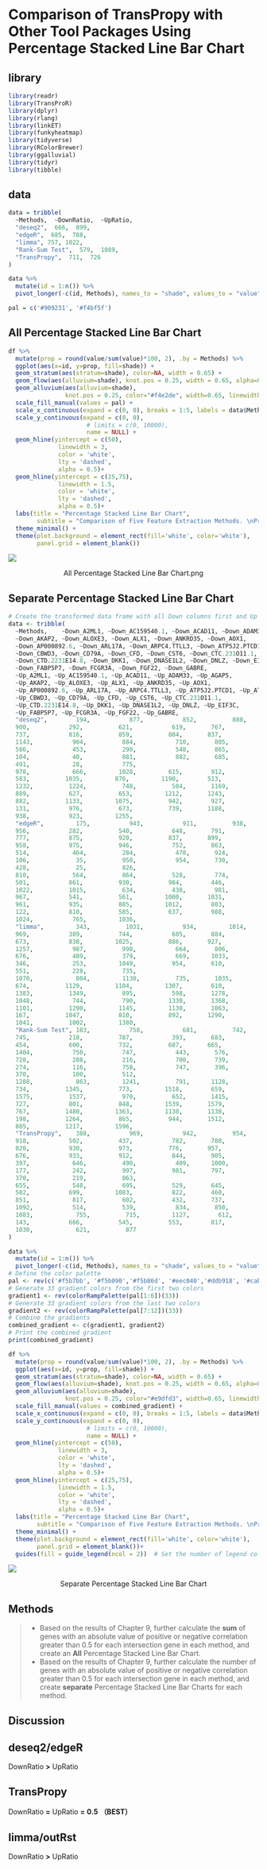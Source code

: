 # Comparison of TransPropy with Other Tool Packages Using Percentage Stacked Line Bar Chart

## library
```r
library(readr)
library(TransProR)
library(dplyr)
library(rlang)
library(linkET)
library(funkyheatmap)
library(tidyverse)
library(RColorBrewer)
library(ggalluvial)
library(tidyr)
library(tibble)
```

## data
```r
data = tribble(
  ~Methods,  ~DownRatio,  ~UpRatio,
  "deseq2",  666,  899, 
  "edgeR",  685,  788, 
  "limma", 757, 1022, 
  "Rank-Sum Test",  579,  1089,
  "TransPropy",  711,  726
)

data %>% 
  mutate(id = 1:n()) %>% 
  pivot_longer(-c(id, Methods), names_to = "shade", values_to = "value") -> df

pal = c('#909231', '#f4bf5f')

```

## All Percentage Stacked Line Bar Chart
```r
df %>% 
  mutate(prop = round(value/sum(value)*100, 2), .by = Methods) %>% 
  ggplot(aes(x=id, y=prop, fill=shade)) +
  geom_stratum(aes(stratum=shade), color=NA, width = 0.65) +
  geom_flow(aes(alluvium=shade), knot.pos = 0.25, width = 0.65, alpha=0.5) +
  geom_alluvium(aes(alluvium=shade),
                knot.pos = 0.25, color="#f4e2de", width=0.65, linewidth=0.5, fill=NA, alpha=1) +
  scale_fill_manual(values = pal) +
  scale_x_continuous(expand = c(0, 0), breaks = 1:5, labels = data$Methods, name = NULL) +
  scale_y_continuous(expand = c(0, 0),
                      # limits = c(0, 10000),
                      name = NULL) +
  geom_hline(yintercept = c(50),
              linewidth = 3,
              color = 'white',
              lty = 'dashed',
              alpha = 0.5)+
  geom_hline(yintercept = c(25,75),
              linewidth = 1.5,
              color = 'white',
              lty = 'dashed',
              alpha = 0.5)+
  labs(title = "Percentage Stacked Line Bar Chart",
        subtitle = "Comparison of Five Feature Extraction Methods. \nProportion Comparison of Negatively and Positively Correlated Feature Genes. ") +
  theme_minimal() +
  theme(plot.background = element_rect(fill='white', color='white'),
        panel.grid = element_blank())


```


![](figure/All Percentage Stacked Line Bar Chart.png)

<div style="text-align: center;">
All Percentage Stacked Line Bar Chart.png

</div>



## Separate Percentage Stacked Line Bar Chart
```r
# Create the transformed data frame with all Down columns first and Up columns at the end
data <- tribble(
  ~Methods,    ~Down_A2ML1, ~Down_AC159540.1, ~Down_ACAD11, ~Down_ADAM33, ~Down_AGAP5,
  ~Down_AKAP2, ~Down_ALOXE3, ~Down_ALX1, ~Down_ANKRD35, ~Down_AOX1, 
  ~Down_AP000892.6, ~Down_ARL17A, ~Down_ARPC4.TTLL3, ~Down_ATP5J2.PTCD1, ~Down_ATRIP, ~Down_BATF2, ~Down_C15orf38.AP3S2, ~Down_C17orf49, ~Down_C6orf132,
  ~Down_CBWD3, ~Down_CD79A, ~Down_CFD, ~Down_CST6, ~Down_CTC.231O11.1, 
  ~Down_CTD.2231E14.8, ~Down_DKK1, ~Down_DNASE1L2, ~Down_DNLZ, ~Down_EIF3C,
  ~Down_FABP5P7, ~Down_FCGR3A, ~Down_FGF22, ~Down_GABRE,
  ~Up_A2ML1, ~Up_AC159540.1, ~Up_ACAD11, ~Up_ADAM33, ~Up_AGAP5,
  ~Up_AKAP2, ~Up_ALOXE3, ~Up_ALX1, ~Up_ANKRD35, ~Up_AOX1, 
  ~Up_AP000892.6, ~Up_ARL17A, ~Up_ARPC4.TTLL3, ~Up_ATP5J2.PTCD1, ~Up_ATRIP, ~Up_BATF2, ~Up_C15orf38.AP3S2, ~Up_C17orf49, ~Up_C6orf132,
  ~Up_CBWD3, ~Up_CD79A, ~Up_CFD, ~Up_CST6, ~Up_CTC.231O11.1, 
  ~Up_CTD.2231E14.8, ~Up_DKK1, ~Up_DNASE1L2, ~Up_DNLZ, ~Up_EIF3C,
  ~Up_FABP5P7, ~Up_FCGR3A, ~Up_FGF22, ~Up_GABRE,
  "deseq2",        194,           877,           852,          880,       849, 
  900,           292,          621,           619,       767,
  737,           816,          859,          804,       837, 
  1143,           904,          884,           710,       805,
  586,            453,          290,           548,       865,
  104,            40,           881,           882,       685,
  491,            28,           775,
  978,            666,         1028,         615,        912,
  583,          1035,         876,         1190,        513,
  1232,          1224,          748,          504,       1169,
  889,           627,          653,         1212,       1243,
  882,          1133,         1075,          942,        927,
  131,           976,          673,          739,       1188,
  938,           923,         1255,
  "edgeR",         175,           943,           911,          938,       910,
  956,           282,          540,           648,       791,
  777,           875,          920,          837,       899,
  958,           975,          946,           752,       863,
  514,            464,          284,           478,       924,
  106,             35,          950,           954,       730,
  428,             25,          826,
  810,            564,          864,          528,        774,
  501,           861,          930,          984,        446,
  1022,          1015,          634,          438,        981,
  967,           541,          561,         1000,       1031,
  961,           935,          885,         1012,        803,
  122,           810,          585,          637,        988,
  1024,           765,         1036,
  "limma",         343,          1031,           934,         1014,       972,
  969,           389,          744,           605,       884,
  673,           838,         1025,          886,       927,
  1257,           987,          998,           664,       806,
  676,            489,          379,           669,      1033,
  346,            253,         1049,          954,       610,
  551,            228,          735,
  1070,            804,         1130,          735,       1035,
  674,          1129,         1104,         1307,        610,
  1383,          1349,          895,          598,       1278,
  1048,           744,          790,         1330,       1368,
  1101,          1290,         1145,         1130,       1063,
  167,          1047,          810,          892,       1290,
  1041,          1002,         1380,
  "Rank-Sum Test", 183,           758,           681,          742,       695,
  745,           218,          787,           393,       683,
  454,           600,          732,          687,       665,
  1404,           750,          747,           443,       576,
  728,            288,          216,           700,       739,
  274,            116,          758,           747,       396,
  370,            100,          512,
  1288,            863,         1241,          791,      1128,
  734,          1345,          773,         1518,        659,
  1575,          1537,          970,          652,       1415,
  727,           801,          848,         1539,       1579,
  767,          1480,         1363,         1130,       1138,
  198,          1264,          865,          944,       1512,
  805,          1217,         1596,
  "TransPropy",    388,           969,           942,          954,       957,
  918,           502,          437,           782,       780,
  820,           930,          973,          776,       957,
  676,           933,          912,           844,       905,
  397,            646,          490,           409,      1000,
  177,            242,          997,          981,       797,
  370,            219,          863,
  655,            548,          695,          529,       645,
  502,           699,         1083,           822,       460,
  851,            817,          602,          432,       737,
  1092,           514,          539,           834,       850,
  1083,            755,          715,         1127,        612,
  143,           666,          545,          553,        817,
  1030,            621,          877
)

```


```r
data %>% 
  mutate(id = 1:n()) %>% 
  pivot_longer(-c(id, Methods), names_to = "shade", values_to = "value") -> df
# Define the color palette
pal <- rev(c('#f5b7bb', '#f5b090','#f5b86d', '#eec040','#ddb918', '#cab600','#a2ac07', '#5d9000','#007308', '#007201','#005c25', '#00453a'))
# Generate 33 gradient colors from the first two colors
gradient1 <- rev(colorRampPalette(pal[1:6])(33))
# Generate 33 gradient colors from the last two colors
gradient2 <- rev(colorRampPalette(pal[7:12])(33))
# Combine the gradients
combined_gradient <- c(gradient1, gradient2)
# Print the combined gradient
print(combined_gradient)
```

```r
df %>% 
  mutate(prop = round(value/sum(value)*100, 2), .by = Methods) %>% 
  ggplot(aes(x=id, y=prop, fill=shade)) +
  geom_stratum(aes(stratum=shade), color=NA, width = 0.65) +
  geom_flow(aes(alluvium=shade), knot.pos = 0.25, width = 0.65, alpha=0.5) +
  geom_alluvium(aes(alluvium=shade),
                knot.pos = 0.25, color="#e9dfd3", width=0.65, linewidth=0.2, fill=NA, alpha=1) +
  scale_fill_manual(values = combined_gradient) +
  scale_x_continuous(expand = c(0, 0), breaks = 1:5, labels = data$Methods, name = NULL) +
  scale_y_continuous(expand = c(0, 0),
                      # limits = c(0, 10000),
                      name = NULL) +
  geom_hline(yintercept = c(50),
              linewidth = 3,
              color = 'white',
              lty = 'dashed',
              alpha = 0.5)+
  geom_hline(yintercept = c(25,75),
              linewidth = 1.5,
              color = 'white',
              lty = 'dashed',
              alpha = 0.5)+
  labs(title = "Percentage Stacked Line Bar Chart",
        subtitle = "Comparison of Five Feature Extraction Methods. \nProportion Comparison of Negatively and Positively Correlated Feature Genes. ") +
  theme_minimal() +
  theme(plot.background = element_rect(fill='white', color='white'),
        panel.grid = element_blank())+
  guides(fill = guide_legend(ncol = 2))  # Set the number of legend columns to 2

```



![](figure/Separate Percentage Stacked Line Bar Chart.png)

<div style="text-align: center;">
Separate Percentage Stacked Line Bar Chart
</div>



## Methods
> 
> * Based on the results of Chapter 9, further calculate the **sum** of genes with an absolute value of positive or negative correlation greater than 0.5 for each intersection gene in each method, and create an **All** Percentage Stacked Line Bar Chart.
> * Based on the results of Chapter 9, further calculate the number of genes with an absolute value of positive or negative correlation greater than 0.5 for each intersection gene in each method, and create **separate** Percentage Stacked Line Bar Charts for each method.
>


## Discussion

::: {.panel-tabset}

## deseq2/edgeR
DownRatio **>** UpRatio

## TransPropy
DownRatio **=** UpRatio **=** **0.5** **（BEST）**

## limma/outRst
DownRatio **>** UpRatio

:::

